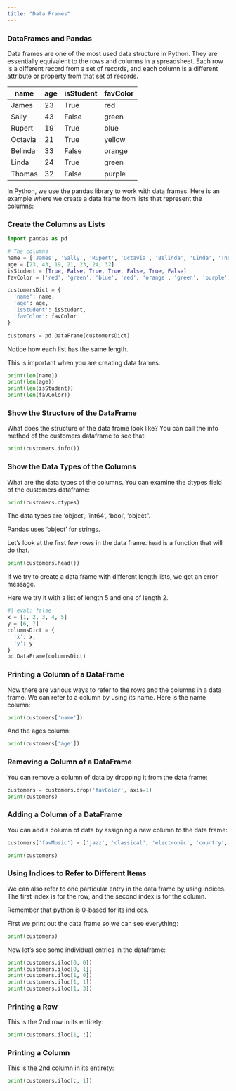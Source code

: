 ```yaml
---
title: "Data Frames"
---
```


### DataFrames and Pandas

Data frames are one of the most used data structure in Python. They are essentially equivalent to the rows and columns in a spreadsheet. Each row is a different record from a set of records, and each column is a different attribute or property from that set of records.

| name | age | isStudent | favColor |
|------|-----|-----------|----------|
| James | 23 | True | red |
| Sally | 43 | False | green |
| Rupert | 19 | True | blue |
| Octavia | 21 | True | yellow |
| Belinda | 33 | False | orange |
| Linda | 24 | True | green |
| Thomas | 32 | False | purple |

In Python, we use the pandas library to work with data frames. Here is an example where we create a data frame from lists that represent the columns:

### Create the Columns as Lists

```python
import pandas as pd

# The columns
name = ['James', 'Sally', 'Rupert', 'Octavia', 'Belinda', 'Linda', 'Thomas']
age = [23, 43, 19, 21, 23, 24, 32]
isStudent = [True, False, True, True, False, True, False]
favColor = ['red', 'green', 'blue', 'red', 'orange', 'green', 'purple']

customersDict = {
  'name': name,
  'age': age,
  'isStudent': isStudent,
  'favColor': favColor
}

customers = pd.DataFrame(customersDict)
```

Notice how each list has the same length.

This is important when you are creating data frames.

```python
print(len(name))
print(len(age))
print(len(isStudent))
print(len(favColor))
```

### Show the Structure of the DataFrame

What does the structure of the data frame look like? You can call the info
method of the customers dataframe to see that:

```python
print(customers.info())
```

### Show the Data Types of the Columns

What are the data types of the columns. You can examine the dtypes field of the customers dataframe:

```python
print(customers.dtypes)
```

The data types are 'object', 'int64', 'bool', 'object".

Pandas uses 'object' for strings.

Let's look at the first few rows in the data frame. `head` is a function that will do that.

```python
print(customers.head())
```

If we try to create a data frame with different length lists, we get an error message.

Here we try it with a list of length 5 and one of length 2.

```python
#| eval: false
x = [1, 2, 3, 4, 5]
y = [6, 7]
columnsDict = {
  'x': x,
  'y': y
}
pd.DataFrame(columnsDict)
```

### Printing a Column of a DataFrame

Now there are various ways to refer to the rows and the columns in a data frame. We can refer to a column by using its name. Here is the name column:

```python
print(customers['name'])
```

And the ages column:

```python
print(customers['age'])
```

### Removing a Column of a DataFrame

You can remove a column of data by dropping it from the data frame:

```python
customers = customers.drop('favColor', axis=1)
print(customers)
```

### Adding a Column of a DataFrame

You can add a column of data by assigning a new column to the data frame:

```python
customers['favMusic'] = ['jazz', 'classical', 'electronic', 'country', 'electronic', 'pop', 'rock']

print(customers)
```

### Using Indices to Refer to Different Items

We can also refer to one particular entry in the data frame by using indices. The first index is for the row, and the second index is for the column.

Remember that python is 0-based for its indices.

First we print out the data frame so we can see everything:

```python
print(customers)
```

Now let's see some individual entries in the dataframe:

```python
print(customers.iloc[0, 0])
print(customers.iloc[0, 1])
print(customers.iloc[1, 0])
print(customers.iloc[1, 1])
print(customers.iloc[1, 3])
```

### Printing a Row

This is the 2nd row in its entirety:

```python
print(customers.iloc[1, :])
```

### Printing a Column

This is the 2nd column in its entirety:
```python
print(customers.iloc[:, 1])
```
